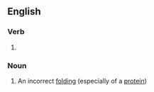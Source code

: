 ==English==

===Verb===
{{head|en|verb form}}

# {{present participle of|en|misfold|nocat=1}}

===Noun===
{{en-noun}}

# An incorrect [[folding]] (especially of a [[protein]])